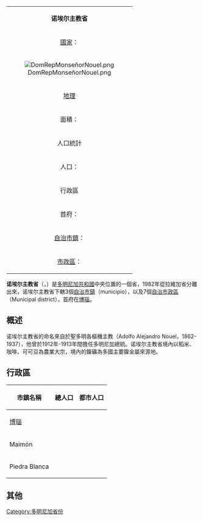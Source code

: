 {| class="infobox bordered" align=right cellpadding=4 cellspacing=0 width=275 style="clear:right; margin: 0 0 1em 1em; background: #f9f9f9; font-size: 95%;"
|-
|colspan=2 align=center bgcolor="#BFDFFF"|'''诺埃尔主教省'''
|-
|[[國家|國家]]：|| [[多明尼加共和國|多明尼加共和國]]
|-
! colspan="3" | [[File:DomRepMonseñorNouel.png|center]]
|-
!colspan=2 align=center bgcolor="#BFDFFF"|[[地理|地理]]
|-
|面積：||992.39平方公里 
|-
!colspan=2 align=center bgcolor="#BFDFFF"|人口統計
|-
|人口：||385,441人（2008年統計）
|-
!colspan=2 align=center bgcolor="#BFDFFF"|行政區
|-
|首府：||[[博瑙|博瑙]]
|-
|[[自治市鎮|自治市鎮]]：||3個 
|-
|[[市轄區|市政區]]：||7個
|}

'''诺埃尔主教省'''（{{lang-es|Provincia de Monseñor Nouel}}，{{IPA-es|monseˈɲoɾ noˈwel}}）是[[多明尼加共和國|多明尼加共和國]]中央位置的一個省，1982年從拉維加省分離出來，诺埃尔主教省下轄3個[[自治市鎮|自治市鎮]]（municipio），以及7個[[市轄區|自治市政區]]（Municipal district），首府在[[博瑙|博瑙]]。

==概述==
诺埃尔主教省的命名來自於聖多明各樞機主教{{link-en|阿道弗·亚历杭德罗·诺埃尔|Adolfo Alejandro Nouel|阿道弗·亚历杭德罗·诺埃尔}}（Adolfo Alejandro Nouel，1862-1937），他曾於1912年-1913年間擔任多明尼加總統。诺埃尔主教省境內以稻米、咖啡、可可豆為農業大宗，境內的鎳礦為多國主要鎳金屬來源地。

==行政區==
{| class="wikitable sortable" style="font-size:95%;"
! 市鎮名稱
! 總人口
! 都市人口
|-
|align="left"| [[博瑙|博瑙]]
| {{nts|247103}} || {{nts|203914}}   
|-
|align="left"| Maimón
| {{nts|65749}} || {{nts|31588}}   
|-
|align="left"| Piedra Blanca
| {{nts|72589}} || {{nts|41089}} 
|}

==其他==

{{多明尼加共和國各省}}
[[Category:多明尼加省份|Category:多明尼加省份]]